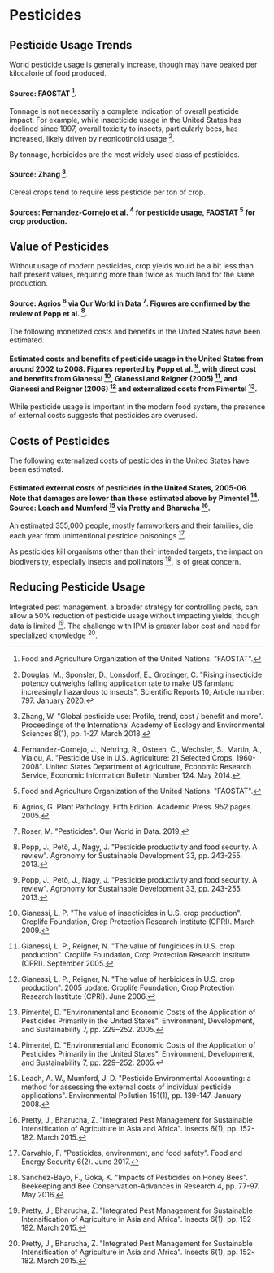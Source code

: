 # Pesticides

## Pesticide Usage Trends
World pesticide usage is generally increase, though may have peaked per kilocalorie of food produced.

#### Source: FAOSTAT [^5].

Tonnage is not necessarily a complete indication of overall pesticide impact. For example, while insecticide usage in the United States has declined since 1997, overall toxicity to insects, particularly bees, has increased, likely driven by neonicotinoid usage [^3].

By tonnage, herbicides are the most widely used class of pesticides.

#### Source: Zhang [^15].

Cereal crops tend to require less pesticide per ton of crop.

#### Sources: Fernandez-Cornejo et al. [^4] for pesticide usage, FAOSTAT [^5] for crop production.

## Value of Pesticides
Without usage of modern pesticides, crop yields would be a bit less than half present values, requiring more than twice as much land for the same production.

#### Source: Agrios [^1] via Our World in Data [^13]. Figures are confirmed by the review of Popp et al. [^11].

The following monetized costs and benefits in the United States have been estimated.

#### Estimated costs and benefits of pesticide usage in the United States from around 2002 to 2008. Figures reported by Popp et al. [^11], with direct cost and benefits from Gianessi [^6], Gianessi and Reigner (2005) [^7], and Gianessi and Reigner (2006) [^8] and externalized costs from Pimentel [^10].

While pesticide usage is important in the modern food system, the presence of external costs suggests that pesticides are overused.

## Costs of Pesticides
The following externalized costs of pesticides in the United States have been estimated.

#### Estimated external costs of pesticides in the United States, 2005-06. Note that damages are lower than those estimated above by Pimentel [^10]. Source: Leach and Mumford [^9] via Pretty and Bharucha [^12].

An estimated 355,000 people, mostly farmworkers and their families, die each year from unintentional pesticide poisonings [^2].

As pesticides kill organisms other than their intended targets, the impact on biodiversity, especially insects and pollinators [^14], is of great concern.

## Reducing Pesticide Usage
Integrated pest management, a broader strategy for controlling pests, can allow a 50% reduction of pesticide usage without impacting yields, though data is limited [^12]. The challenge with IPM is greater labor cost and need for specialized knowledge [^12].

[^1]: Agrios, G. Plant Pathology. Fifth Edition. Academic Press. 952 pages. 2005.

[^2]: Carvahlo, F. "Pesticides, environment, and food safety". Food and Energy Security 6(2). June 2017.

[^3]: Douglas, M., Sponsler, D., Lonsdorf, E., Grozinger, C. "Rising insecticide potency outweighs falling application rate to make US farmland increasingly hazardous to insects". Scientific Reports 10, Article number: 797. January 2020.

[^4]: Fernandez-Cornejo, J., Nehring, R., Osteen, C., Wechsler, S., Martin, A., Vialou, A. "Pesticide Use in U.S. Agriculture: 21 Selected Crops, 1960-2008". United States Department of Agriculture, Economic Research Service, Economic Information Bulletin Number 124. May 2014.

[^5]: Food and Agriculture Organization of the United Nations. "FAOSTAT".

[^6]: Gianessi, L. P. "The value of insecticides in U.S. crop production". Croplife Foundation, Crop Protection Research Institute (CPRI). March 2009.

[^7]: Gianessi, L. P., Reigner, N. "The value of fungicides in U.S. crop production". Croplife Foundation, Crop Protection Research Institute (CPRI). September 2005.

[^8]: Gianessi, L. P., Reigner, N. "The value of herbicides in U.S. crop production". 2005 update. Croplife Foundation, Crop Protection Research Institute (CPRI). June 2006.

[^9]: Leach, A. W., Mumford, J. D. "Pesticide Environmental Accounting: a method for assessing the external costs of individual pesticide applications". Environmental Pollution 151(1), pp. 139-147. January 2008.

[^10]: Pimentel, D. "Environmental and Economic Costs of the Application of Pesticides Primarily in the United States". Environment, Development, and Sustainability 7, pp. 229–252. 2005.

[^11]: Popp, J., Pető, J., Nagy, J. "Pesticide productivity and food security. A review". Agronomy for Sustainable Development 33, pp. 243-255. 2013.

[^12]: Pretty, J., Bharucha, Z. "Integrated Pest Management for Sustainable Intensification of Agriculture in Asia and Africa". Insects 6(1), pp. 152-182. March 2015.

[^13]: Roser, M. "Pesticides". Our World in Data. 2019.

[^14]: Sanchez-Bayo, F., Goka, K. "Impacts of Pesticides on Honey Bees". Beekeeping and Bee Conservation-Advances in Research 4, pp. 77-97. May 2016.

[^15]: Zhang, W. "Global pesticide use: Profile, trend, cost / benefit and more". Proceedings of the International Academy of Ecology and Environmental Sciences 8(1), pp. 1-27. March 2018.
